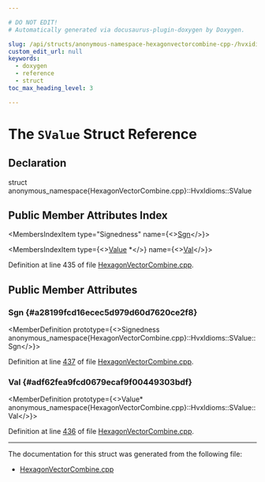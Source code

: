 ```yaml
---

# DO NOT EDIT!
# Automatically generated via docusaurus-plugin-doxygen by Doxygen.

slug: /api/structs/anonymous-namespace-hexagonvectorcombine-cpp-/hvxidioms/svalue
custom_edit_url: null
keywords:
  - doxygen
  - reference
  - struct
toc_max_heading_level: 3

---
```





# The `SValue` Struct Reference

<DoxygenPage pluginConfig={pluginConfig}>



## Declaration

<CodeBlock>struct anonymous_namespace{HexagonVectorCombine.cpp}::HvxIdioms::SValue</CodeBlock>

## Public Member Attributes Index

<MembersIndex>

<MembersIndexItem
  type="Signedness"
  name={<><a href="#a28199fcd16ecec5d979d60d7620ce2f8">Sgn</a></>}>
</MembersIndexItem>

<MembersIndexItem
  type={<><a href="/docs/api/classes/llvm/value">Value</a> &#42;</>}
  name={<><a href="#adf62fea9fcd0679ecaf9f00449303bdf">Val</a></>}>
</MembersIndexItem>

</MembersIndex>


Definition at line 435 of file <a href="/docs/api/files/lib/lib/target/lib/target/hexagon/hexagonvectorcombine-cpp">HexagonVectorCombine.cpp</a>.

<SectionDefinition>

## Public Member Attributes

### Sgn {#a28199fcd16ecec5d979d60d7620ce2f8}

<MemberDefinition
  prototype={<>Signedness anonymous&#95;namespace&#123;HexagonVectorCombine.cpp&#125;::HvxIdioms::SValue::Sgn</>}>

Definition at line <a href="/docs/api/files/lib/lib/target/lib/target/hexagon/hexagonvectorcombine-cpp/#l00437">437</a> of file <a href="/docs/api/files/lib/lib/target/lib/target/hexagon/hexagonvectorcombine-cpp">HexagonVectorCombine.cpp</a>.
</MemberDefinition>

### Val {#adf62fea9fcd0679ecaf9f00449303bdf}

<MemberDefinition
  prototype={<>Value&#42; anonymous&#95;namespace&#123;HexagonVectorCombine.cpp&#125;::HvxIdioms::SValue::Val</>}>

Definition at line <a href="/docs/api/files/lib/lib/target/lib/target/hexagon/hexagonvectorcombine-cpp/#l00436">436</a> of file <a href="/docs/api/files/lib/lib/target/lib/target/hexagon/hexagonvectorcombine-cpp">HexagonVectorCombine.cpp</a>.
</MemberDefinition>

</SectionDefinition>

<hr/>

The documentation for this struct was generated from the following file:

<ul>
<li><a href="/docs/api/files/lib/lib/target/lib/target/hexagon/hexagonvectorcombine-cpp">HexagonVectorCombine.cpp</a></li>
</ul>

</DoxygenPage>

